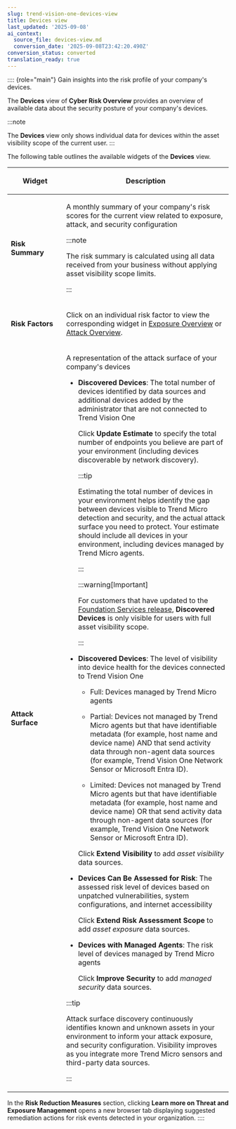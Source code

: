 ```yaml
---
slug: trend-vision-one-devices-view
title: Devices view
last_updated: '2025-09-08'
ai_context:
  source_file: devices-view.md
  conversion_date: '2025-09-08T23:42:20.490Z'
conversion_status: converted
translation_ready: true
---
```


:::: {role="main"}
Gain insights into the risk profile of your company's devices.

The **Devices** view of **Cyber Risk Overview** provides an overview of available data about the security posture of your company's devices.

:::note

The **Devices** view only shows individual data for devices within the asset visibility scope of the current user.
:::

The following table outlines the available widgets of the **Devices** view.

<table>
<colgroup>
<col style="width: 25%" />
<col style="width: 75%" />
</colgroup>
<thead>
<tr>
<th><p>Widget</p></th>
<th><p>Description</p></th>
</tr>
</thead>
<tbody>
<tr>
<td><p><strong>Risk Summary</strong></p></td>
<td><p>A monthly summary of your company's risk scores for the current view related to exposure, attack, and security configuration</p>


:::note

<p>The risk summary is calculated using all data received from your business without applying asset visibility scope limits.</p>


:::

</td>
</tr>
<tr>
<td><p><strong>Risk Factors</strong></p></td>
<td><p>Click on an individual risk factor to view the corresponding widget in <a href="trend-vision-one-exposure-overview">Exposure Overview</a> or <a href="trend-vision-one-attack-overview">Attack Overview</a>.</p></td>
</tr>
<tr>
<td><p><strong>Attack Surface</strong></p></td>
<td><p>A representation of the attack surface of your company's devices</p>
<ul>
<li><p><strong>Discovered Devices</strong>: The total number of devices identified by data sources and additional devices added by the administrator that are not connected to Trend Vision One</p>
<p>Click <strong>Update Estimate</strong> to specify the total number of endpoints you believe are part of your environment (including devices discoverable by network discovery).</p>


:::tip

<p>Estimating the total number of devices in your environment helps identify the gap between devices visible to Trend Micro detection and security, and the actual attack surface you need to protect. Your estimate should include all devices in your environment, including devices managed by Trend Micro agents.</p>


:::




:::warning[Important]

<p>For customers that have updated to the <a href="trend-vision-one-update-foundation-services-release">Foundation Services release</a>, <strong>Discovered Devices</strong> is only visible for users with full asset visibility scope.</p>


:::

</li>
<li><p><strong>Discovered Devices</strong>: The level of visibility into device health for the devices connected to Trend Vision One</p>
<ul>
<li><p>Full: Devices managed by Trend Micro agents</p></li>
<li><p>Partial: Devices not managed by Trend Micro agents but that have identifiable metadata (for example, host name and device name) AND that send activity data through non-agent data sources (for example, Trend Vision One Network Sensor or Microsoft Entra ID).</p></li>
<li><p>Limited: Devices not managed by Trend Micro agents but that have identifiable metadata (for example, host name and device name) OR that send activity data through non-agent data sources (for example, Trend Vision One Network Sensor or Microsoft Entra ID).</p></li>
</ul>
<p>Click <strong>Extend Visibility</strong> to add <em>asset visibility</em> data sources.</p></li>
<li><p><strong>Devices Can Be Assessed for Risk</strong>: The assessed risk level of devices based on unpatched vulnerabilities, system configurations, and internet accessibility</p>
<p>Click <strong>Extend Risk Assessment Scope</strong> to add <em>asset exposure</em> data sources.</p></li>
<li><p><strong>Devices with Managed Agents</strong>: The risk level of devices managed by Trend Micro agents</p>
<p>Click <strong>Improve Security</strong> to add <em>managed security</em> data sources.</p></li>
</ul>


:::tip

<p>Attack surface discovery continuously identifies known and unknown assets in your environment to inform your attack exposure, and security configuration. Visibility improves as you integrate more Trend Micro sensors and third-party data sources.</p>


:::

</td>
</tr>
</tbody>
</table>

In the **Risk Reduction Measures** section, clicking **Learn more on Threat and Exposure Management** opens a new browser tab displaying suggested remediation actions for risk events detected in your organization.
::::
